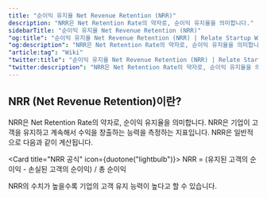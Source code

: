 ```yaml
---
title: "순이익 유지율 Net Revenue Retention (NRR)"
description: "NRR은 Net Retention Rate의 약자로, 순이익 유지율을 의미합니다."
sidebarTitle: "순이익 유지율 Net Revenue Retention (NRR)"
"og:title": "순이익 유지율 Net Revenue Retention (NRR) | Relate Startup Wiki"
"og:description": "NRR은 Net Retention Rate의 약자로, 순이익 유지율을 의미합니다."
"article:tag": "Wiki"
"twitter:title": "순이익 유지율 Net Revenue Retention (NRR) | Relate Startup Wiki"
"twitter:description": "NRR은 Net Retention Rate의 약자로, 순이익 유지율을 의미합니다."
---
```


## NRR (Net Revenue Retention)이란?

NRR은 Net Retention Rate의 약자로, 순이익 유지율을 의미합니다. NRR은 기업이 고객을 유지하고 계속해서 수익을 창출하는 능력을 측정하는 지표입니다. NRR은 일반적으로 다음과 같이 계산됩니다.

<Card title="NRR 공식" icon={duotone("lightbulb")}>
  NRR = (유지된 고객의 순이익 - 손실된 고객의 순이익) / 총 순이익
</Card>

NRR의 수치가 높을수록 기업의 고객 유지 능력이 높다고 할 수 있습니다.